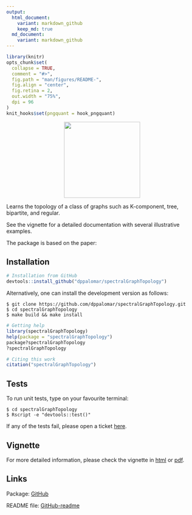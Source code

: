 ```yaml
---
output:
  html_document:
    variant: markdown_github
    keep_md: true
  md_document:
    variant: markdown_github
---
```


<!-- README.md is generated from README.Rmd. Please edit that file -->

```r
library(knitr)
opts_chunk$set(
  collapse = TRUE,
  comment = "#>",
  fig.path = "man/figures/README-",
  fig.align = "center",
  fig.retina = 2,
  out.width = "75%",
  dpi = 96
)
knit_hooks$set(pngquant = hook_pngquant)
```

<p align="center">
<img src="static/logo.png" width="200">
</p>

Learns the topology of a class of graphs such as K-component, tree, bipartite,
and regular.

See the vignette for a detailed documentation with several illustrative examples.

The package is based on the paper:

## Installation
```r
# Installation from GitHub
devtools::install_github("dppalomar/spectralGraphTopology")
```

Alternatively, one can install the development version as follows:
```
$ git clone https://github.com/dppalomar/spectralGraphTopology.git
$ cd spectralGraphTopology
$ make build && make install
```

```r
# Getting help
library(spectralGraphTopology)
help(package = "spectralGraphTopology")
package?spectralGraphTopology
?spectralGraphTopology

# Citing this work
citation("spectralGraphTopology")
```

## Tests
To run unit tests, type on your favourite terminal:
```
$ cd spectralGraphTopology
$ Rscript -e "devtools::test()"
```

If any of the tests fail, please open a ticket [here](https://github.com/dppalomar/spectralGraphTopology/issues).

## Vignette
For more detailed information, please check the vignette in
[html](https://rawgit.com/dppalomar/spectralGraphTopology/master/vignettes/SpectralGraphTopology-vignette.html) or
[pdf](https://rawgit.com/dppalomar/spectralGraphTopology/master/vignettes/SpectralGraphTopology-vignette.pdf).


## Links
Package: [GitHub](https://github.com/dppalomar/spectralGraphTopology)

README file: [GitHub-readme](https://rawgit.com/dppalomar/spectralGraphTopology/master/README.html)
